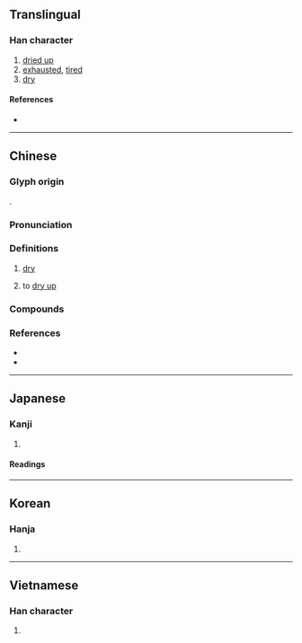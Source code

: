 {{also|凅}}
{{character info}}
==Translingual==

===Han character===
{{Han char|rn=85|rad=水|as=08|sn=11|four=36100|canj=EWJR|ids=⿰氵固}}

# [[dried up]]
# [[exhausted]], [[tired]]
# [[dry]]

====References====
* {{Han ref|kx=0628.190|dkj=17601|dj=1030.100|hdz=31650.020|uh=6DB8|ud=28088|bh=B255|bd=45653}}

----

==Chinese==
{{zh-forms|alt=沍,𤃯-historical variant}}

===Glyph origin===
{{Han etym}}
{{Han compound|水|alt1=氵|固|c1=s|c2=p|t1=water|ls=psc}}.

===Pronunciation===
{{zh-pron
|m=hé
|m-s=
|c=kok3,hok6
|c-t=
|g=
|h=pfs=
|j=
|md=
|mn=khok
|mn-t=hoh8/hag4/ko2
|mn-t_note=ko2 - vernacular (俗)
|w=
|x=
|mc=y
|oc=y
|cat=a
}}

===Definitions===
{{zh-hanzi}}

# {{lb|zh|of bodies of water}} [[dry]]
# {{lb|zh|of bodies of water}} to [[dry up]]

===Compounds===
{{zh-der|乾涸|枯涸|枯魚涸轍|河涸海乾|涸乾|涸漁|涸澤而漁|涸轍之枯|涸轍之魚|涸轍之鮒|涸轍枯魚|涸轍窮魚|涸轍窮鱗|涸陰|涸鮒|涸鱗濡沫|濡沫涸轍}}

===References===
* {{R:twedu|A02232}}
* {{R:yue:Hanzi}}

----

==Japanese==

===Kanji===
{{ja-kanji|grade=|rs=水08}}

# {{rfdef|ja|sort=水08}}

====Readings====
{{ja-readings
|goon=がく
|kanon=かく
|kanyoon=こ
|kun=か-れる, か-らす, こお-る
}}

----

==Korean==

===Hanja===
{{ko-hanja|hangeul=[[후]], [[학]]|eumhun=|rv=hu, hak|mr=hu, hak|y=hwu, hak}}

# {{rfdef|ko|sort=水08}}

----

==Vietnamese==

===Han character===
{{vi-readings|rs=水08|reading=hạt}}

# {{rfdef|vi|sort=水08}}